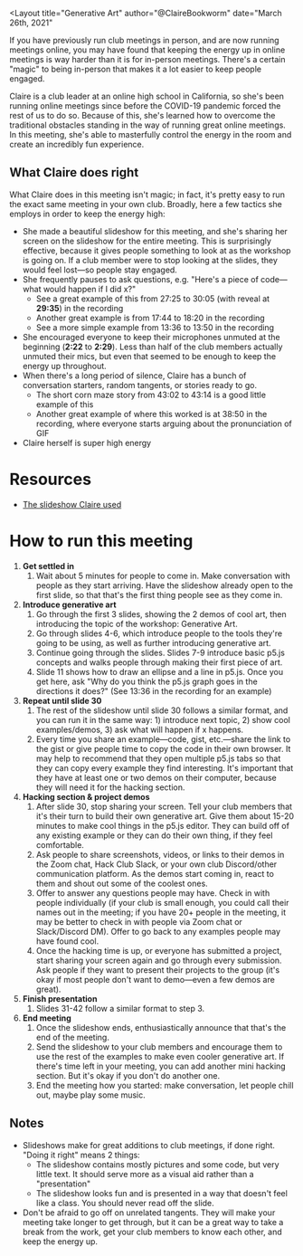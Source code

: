 
<Layout
title="Generative Art"
author="@ClaireBookworm"
date="March 26th, 2021"
>

<YouTubeEmbed url="https://youtu.be/40o3BSYzhEU" />

If you have previously run club meetings in person, and are now running meetings online, you may have found that keeping the energy up in online meetings is way harder than it is for in-person meetings. There's a certain "magic" to being in-person that makes it a lot easier to keep people engaged.

Claire is a club leader at an online high school in California, so she's been running online meetings since before the COVID-19 pandemic forced the rest of us to do so. Because of this, she's learned how to overcome the traditional obstacles standing in the way of running great online meetings. In this meeting, she's able to masterfully control the energy in the room and create an incredibly fun experience.

## What Claire does right

What Claire does in this meeting isn't magic; in fact, it's pretty easy to run the exact same meeting in your own club. Broadly, here a few tactics she employs in order to keep the energy high:

- She made a beautiful slideshow for this meeting, and she's sharing her screen on the slideshow for the entire meeting. This is surprisingly effective, because it gives people something to look at as the workshop is going on. If a club member were to stop looking at the slides, they would feel lost—so people stay engaged.
- She frequently pauses to ask questions, e.g. "Here's a piece of code—what would happen if I did x?"
  - See a great example of this from <Timestamp>27:25</Timestamp> to <Timestamp>30:05</Timestamp> (with reveal at **29:35**) in the recording
  - Another great example is from <Timestamp>17:44</Timestamp> to <Timestamp>18:20</Timestamp> in the recording
  - See a more simple example from <Timestamp>13:36</Timestamp> to <Timestamp>13:50</Timestamp> in the recording
- She encouraged everyone to keep their microphones unmuted at the beginning (**2:22** to **2:29**). Less than half of the club members actually unmuted their mics, but even that seemed to be enough to keep the energy up throughout.
- When there's a long period of silence, Claire has a bunch of conversation starters, random tangents, or stories ready to go.
  - The short corn maze story from <Timestamp>43:02</Timestamp> to <Timestamp>43:14</Timestamp> is a good little example of this
  - Another great example of where this worked is at <Timestamp>38:50</Timestamp> in the recording, where everyone starts arguing about the pronunciation of GIF
- Claire herself is super high energy

# Resources

- [The slideshow Claire used](https://cloud-mrici8eu0-hack-club-bot.vercel.app/0generative-art.pdf)

# How to run this meeting

1. **Get settled in**
   1. Wait about 5 minutes for people to come in. Make conversation with people as they start arriving. Have the slideshow already open to the first slide, so that that's the first thing people see as they come in.
2. **Introduce generative art**
   1. Go through the first 3 slides, showing the 2 demos of cool art, then introducing the topic of the workshop: Generative Art.
   2. Go through slides 4-6, which introduce people to the tools they're going to be using, as well as further introducing generative art.
   3. Continue going through the slides. Slides 7-9 introduce basic p5.js concepts and walks people through making their first piece of art.
   4. Slide 11 shows how to draw an ellipse and a line in p5.js. Once you get here, ask "Why do you think the p5.js graph goes in the directions it does?" (See <Timestamp>13:36</Timestamp> in the recording for an example)
3. **Repeat until slide 30**
   1. The rest of the slideshow until slide 30 follows a similar format, and you can run it in the same way: 1) introduce next topic, 2) show cool examples/demos, 3) ask what will happen if x happens.
   2. Every time you share an example—code, gist, etc.—share the link to the gist or give people time to copy the code in their own browser. It may help to recommend that they open multiple p5.js tabs so that they can copy every example they find interesting. It's important that they have at least one or two demos on their computer, because they will need it for the hacking section.
4. **Hacking section & project demos**
   1. After slide 30, stop sharing your screen. Tell your club members that it's their turn to build their own generative art. Give them about 15-20 minutes to make cool things in the p5.js editor. They can build off of any existing example or they can do their own thing, if they feel comfortable.
   2. Ask people to share screenshots, videos, or links to their demos in the Zoom chat, Hack Club Slack, or your own club Discord/other communication platform. As the demos start coming in, react to them and shout out some of the coolest ones.
   3. Offer to answer any questions people may have. Check in with people individually (if your club is small enough, you could call their names out in the meeting; if you have 20+ people in the meeting, it may be better to check in with people via Zoom chat or Slack/Discord DM). Offer to go back to any examples people may have found cool.
   4. Once the hacking time is up, or everyone has submitted a project, start sharing your screen again and go through every submission. Ask people if they want to present their projects to the group (it's okay if most people don't want to demo—even a few demos are great).
5. **Finish presentation**
   1. Slides 31-42 follow a similar format to step 3.
6. **End meeting**
   1. Once the slideshow ends, enthusiastically announce that that's the end of the meeting.
   2. Send the slideshow to your club members and encourage them to use the rest of the examples to make even cooler generative art. If there's time left in your meeting, you can add another mini hacking section. But it's okay if you don't do another one.
   3. End the meeting how you started: make conversation, let people chill out, maybe play some music.

## Notes

- Slideshows make for great additions to club meetings, if done right. "Doing it right" means 2 things:
  - The slideshow contains mostly pictures and some code, but very little text. It should serve more as a visual aid rather than a "presentation"
  - The slideshow looks fun and is presented in a way that doesn't feel like a class. You should never read off the slide.
- Don't be afraid to go off on unrelated tangents. They will make your meeting take longer to get through, but it can be a great way to take a break from the work, get your club members to know each other, and keep the energy up.

</Layout>
